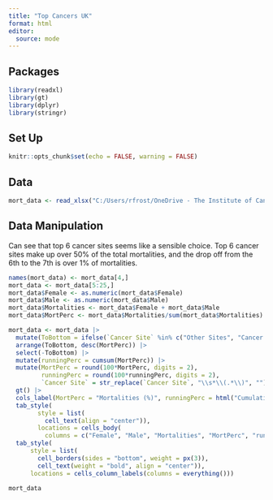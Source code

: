 ```yaml
---
title: "Top Cancers UK"
format: html
editor:
  source: mode
---
```


## Packages

```r
library(readxl)
library(gt)
library(dplyr)
library(stringr)
```

## Set Up

```r

knitr::opts_chunk$set(echo = FALSE, warning = FALSE)

```

## Data

```r
mort_data <- read_xlsx("C:/Users/rfrost/OneDrive - The Institute of Cancer Research/Documents/Position Paper/Data/UK_Mortality.xlsx")

```

## Data Manipulation

Can see that top 6 cancer sites seems like a sensible choice. Top 6 cancer sites make up over 50% of the total mortalities, and the drop off from the 6th to the 7th is over 1% of mortalities.

```r

names(mort_data) <- mort_data[4,]
mort_data <- mort_data[5:25,]
mort_data$Female <- as.numeric(mort_data$Female)
mort_data$Male <- as.numeric(mort_data$Male)
mort_data$Mortalities <- mort_data$Female + mort_data$Male
mort_data$MortPerc <- mort_data$Mortalities/sum(mort_data$Mortalities)

mort_data <- mort_data |>
  mutate(ToBottom = ifelse(`Cancer Site` %in% c("Other Sites", "Cancer of Unknown Primary (C77-C80)"), 1, 0)) |>
  arrange(ToBottom, desc(MortPerc)) |>
  select(-ToBottom) |>
  mutate(runningPerc = cumsum(MortPerc)) |>
  mutate(MortPerc = round(100*MortPerc, digits = 2),
         runningPerc = round(100*runningPerc, digits = 2),
         `Cancer Site` = str_replace(`Cancer Site`, "\\s*\\(.*\\)", "")) |>
  gt() |>
  cols_label(MortPerc = "Mortalities (%)", runningPerc = html("Cumulative<br>Mortalities (%)")) |>
  tab_style(
        style = list(
          cell_text(align = "center")),
        locations = cells_body(
          columns = c("Female", "Male", "Mortalities", "MortPerc", "runningPerc"))) |>
  tab_style(
      style = list(
        cell_borders(sides = "bottom", weight = px(3)),
        cell_text(weight = "bold", align = "center")),
      locations = cells_column_labels(columns = everything())) 

mort_data

```
